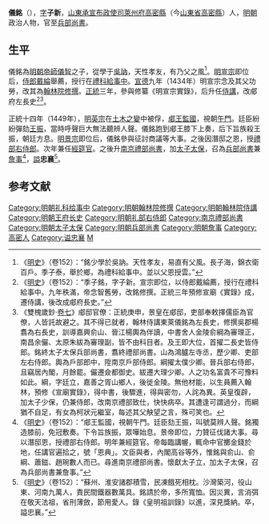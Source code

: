 {{Otheruses|儀銘|other=同名或類似名的其它條目描述}}

'''儀銘'''（{{bd|1382年||1454年|catIdx=Y儀}}），[[表字|字]]'''子新'''，[[山東承宣布政使司|山東承宣布政使司]][[萊州府|萊州府]][[高密縣|高密縣]]（今[[山東省|山東省]][[高密縣|高密縣]]）人，[[明朝|明朝]]政治人物，官至[[兵部尚書|兵部尚書]]。

==生平==
儀銘為[[明朝|明朝]][[帝師|帝師]][[儀智|儀智]]之子，從學于[[吳訥|吳訥]]，天性孝友，有乃父之風<ref>《[[明史|明史]]》（卷152）：“銘少學於吳訥。天性孝友，易直有父風。長子海，錦衣衛百戶。季子泰，舉於鄉，為禮科給事中。並以父恩授雲。”</ref>。[[明宣宗|明宣宗]]即位后，[[侍郎|侍郎]][[戴綸|戴綸]]舉薦，授行在[[禮科|禮科]][[給事中|給事中]]。[[宣德|宣德]]九年（1434年）明宣宗念及其父功勞，改其為[[翰林院|翰林院]][[修撰|修撰]]。[[正统_(年号)|正統]]三年，參與修纂《明宣宗實錄》，后升任[[侍講|侍講]]，改郕府左長史<ref>《[[明史|明史]]》（卷152）：“季子銘，字子新。宣宗即位，以侍郎戴綸薦，授行在禮科給事中。九年秩滿，帝念智舊勞，改銘修撰。正統三年預修宣廟《實錄》成，遷侍講，後改成郕府長史。”</ref><ref>《雙槐歲鈔·[[s:雙槐歲鈔/卷7#郕邸官僚|卷七]]》郕邸官僚：正統庚申，景皇在郕邸，吏部奉敕擇儒臣為官僚，人皆託故避之。其不得已就者，翰林侍講東萊儀銘為左長史，修撰吳郡楊翥為右長史，訓導嘉興俞山、晉江楊輿為伴讀，中書舍人金陵俞綱為審理正，南昌余儼、太原朱紱為審理副，皆不由科目者。及王即大位，首擢二長史皆侍郎。銘終太子太保兵部尚書，翥終禮部尚書。山為鴻臚左寺丞，歷少卿、吏部左右侍郎。輿為戶部郎中，陞南京戶部侍郎。綱擢太僕少卿。晉兵部右侍郎，且竊居內閣，月餘罷。儼遷僉都御史。紱遷大理少卿。人之功名富貴不可豫料如此。綱，字廷立，嘉善之胥山鄉人，後徙金陵。無他材能，以生員薦入翰林，預修《宣廟實錄》，得中書，後驟進，得與密勿，人詫為異。英皇復辟，加太子少保，仍兼侍郎，改南京禮部致仕，快快病卒。其遭逢可謂過分，而綱猶不自足，有女為柯狀元繼室，每述其父觖望之言，殊可笑也。</ref>。

正統十四年（1449年），[[明英宗|明英宗]]在[[土木之變|土木之變]]中被俘，[[郕王|郕王]][[監國|監國]]，視朝[[午門|午門]]。廷臣紛紛彈劾[[王振|王振]]，當時呼聲巨大無法聽辨人聲。儀銘跑到郕王膝下上奏，后下旨族殺王振，朝廷方息。[[明景宗|明景宗]]即位后，儀銘參與征討商議等大事。之後因潛邸之恩，授[[禮部右侍郎|禮部右侍郎]]。次年兼任[[經筵官|經筵官]]。之後升[[南京禮部尚書|南京禮部尚書]]，加[[太子太保|太子太保]]，召為[[兵部尚書|兵部尚書]]兼[[詹事|詹事]]<ref>《[[明史|明史]]》（卷152）：“郕王監國，視朝午門。廷臣劾王振，叫號莫辨人聲。銘獨造膝前，免冠敷奏。下令旨族振，眾嘩始息。景帝即位，力贊征伐諸大事。尋以潛邸恩，授禮部右侍郎。明年兼經筵官。帝每臨講幄，輒命中官擲金錢於地，任講官遍拾之，號「恩典」。文臣與者，內閣高谷等外，惟銘與俞山、俞綱、蕭鎡、趙琬數人而已。尋進南京禮部尚書。懷獻太子立，加太子太保，召為兵部尚書兼詹事。”</ref>，[[謚|謚]]'''忠襄'''<ref>《[[明史|明史]]》（卷152）：“蘇州、淮安諸郡積雪，民凍餓死相枕。沙灣築河，役山東、河南九萬人，責民間鐵器數萬具。銘請於帝，多所寬恤。因災異，言消弭在敬天法祖，省刑薄斂，節用愛人。錄《皇明祖訓錄》以進，深見獎納。卒，謚忠襄。”</ref>。

==参考文献==
{{wikisource|明史/卷152}}
<div class="references-small">
<references />
</div>


{{DEFAULTSORT:Y}}

[[Category:明朝礼科给事中|Category:明朝礼科给事中]]
[[Category:明朝翰林院修撰|Category:明朝翰林院修撰]]
[[Category:明朝翰林院侍講|Category:明朝翰林院侍講]]
[[Category:明朝王府长史|Category:明朝王府长史]]
[[Category:明朝礼部右侍郎|Category:明朝礼部右侍郎]]
[[Category:南京禮部尚書|Category:南京禮部尚書]]
[[Category:明朝太子太保|Category:明朝太子太保]]
[[Category:明朝兵部尚書|Category:明朝兵部尚書]]
[[Category:明朝詹事|Category:明朝詹事]]
[[Category:高密人|Category:高密人]]
[[Category:谥忠襄|Category:谥忠襄]]
[[Category:仪姓|M]]